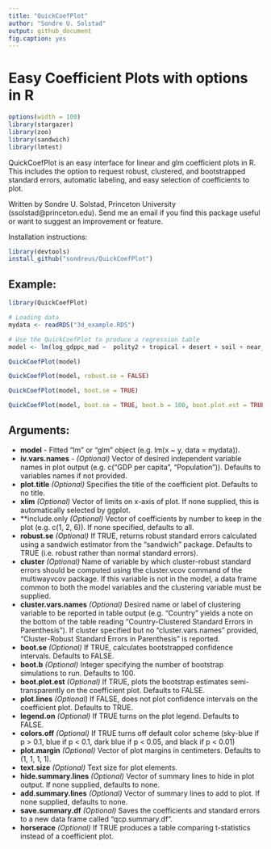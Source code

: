 ```yaml
---
title: "QuickCoefPlot"
author: "Sondre U. Solstad"
output: github_document
fig.caption: yes
---
```

# Easy Coefficient Plots with options in R

```r
options(width = 100)
library(stargazer)
library(zoo)
library(sandwich)
library(lmtest)
```

QuickCoefPlot is an easy interface for linear and glm coefficient plots in R. This includes the option to request robust, clustered, and bootstrapped standard errors, automatic labeling, and easy selection of coefficients to plot.

Written by Sondre U. Solstad, Princeton University (ssolstad@princeton.edu). Send me an email if you find this package useful or want to suggest an improvement or feature.

Installation instructions:
```r
library(devtools)
install_github("sondreus/QuickCoefPlot")
```

## Example: 

```r
library(QuickCoefPlot)

# Loading data
mydata <- readRDS("3d_example.RDS")

# Use the QuickCoefPlot to produce a regression table     
model <- lm(log_gdppc_mad ~  polity2 + tropical + desert + soil + near_coast + year, data = mydata)

QuickCoefPlot(model)

QuickCoefPlot(model, robust.se = FALSE)

QuickCoefPlot(model, boot.se = TRUE)

QuickCoefPlot(model, boot.se = TRUE, boot.b = 100, boot.plot.est = TRUE, legend.on = TRUE)

```

## Arguments: 

* **model** - Fitted "lm" or "glm" object (e.g. lm(x ~ y, data = mydata)).
* **iv.vars.names** - *(Optional)* Vector of desired independent variable names in plot output (e.g. c("GDP per capita", "Population")). Defaults to variables names if not provided.
* **plot.title** *(Optional)* Specifies the title of the coefficient plot. Defaults to no title.
* **xlim** *(Optional)* Vector of limits on x-axis of plot. If none supplied, this is automatically selected by ggplot.
* **include.only *(Optional)* Vector of coefficients by number to keep in the plot (e.g. c(1, 2, 6)). If none specified, defaults to all. 
* **robust.se** *(Optional)* If TRUE, returns robust standard errors calculated using a sandwich estimator from the "sandwich" package. Defaults to TRUE (i.e. robust rather than normal standard errors).
* **cluster** *(Optional)* Name of variable by which cluster-robust standard errors should be computed using the cluster.vcov command of the multiwayvcov package. If this variable is not in the model, a data frame common to both the model variables and the clustering variable must be supplied.
* **cluster.vars.names** *(Optional)* Desired name or label of clustering variable to be reported in table output (e.g. "Country" yields a note on the bottom of the table reading "Country-Clustered Standard Errors in Parenthesis"). If cluster specified but no "cluster.vars.names" provided, "Cluster-Robust Standard Errors in Parenthesis" is reported.
* **boot.se** *(Optional)* If TRUE, calculates bootstrapped confidence intervals. Defaults to FALSE.
* **boot.b** *(Optional)* Integer specifying the number of bootstrap simulations to run. Defaults to 100. 
* **boot.plot.est** *(Optional)* If TRUE, plots the bootstrap estimates semi-transparently on the coefficient plot. Defaults to FALSE. 
* **plot.lines** *(Optional)* If FALSE, does not plot confidence intervals on the coefficient plot. Defaults to TRUE.  
* **legend.on** *(Optional)* If TRUE turns on the plot legend. Defaults to FALSE.
* **colors.off** *(Optional)* If TRUE turns off default color scheme (sky-blue if p > 0.1, blue if p < 0.1, dark blue if p < 0.05, and black if p < 0.01)
* **plot.margin** *(Optional)* Vector of plot margins in centimeters. Defaults to (1, 1, 1, 1).
* **text.size** *(Optional)* Text size for plot elements.
* **hide.summary.lines** *(Optional)* Vector of summary lines to hide in plot output. If none supplied, defaults to none.
* **add.summary.lines** *(Optional)* Vector of summary lines to add to plot. If none supplied, defaults to none.
* **save.summary.df** *(Optional)* Saves the coefficients and standard errors to a new data frame called "qcp.summary.df".
* **horserace** *(Optional)* If TRUE produces a table comparing t-statistics instead of a coefficient plot.
